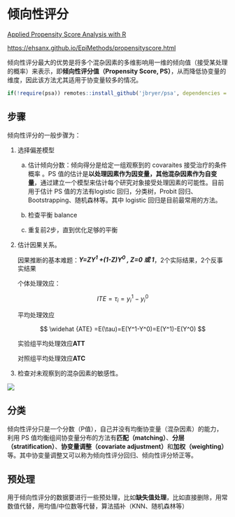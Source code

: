 # 倾向性评分 {.unnumbered}

[Applied Propensity Score Analysis with R](https://psa.bryer.org/index.html)

<https://ehsanx.github.io/EpiMethods/propensityscore.html>

倾向性评分最大的优势是将多个混杂因素的多维影响用一维的倾向值（接受某处理的概率）来表示，即**倾向性评分值（Propensity Score, PS）**，从而降低协变量的维度，因此该方法尤其适用于协变量较多的情况。

```r
if(!require(psa)) remotes::install_github('jbryer/psa', dependencies = 'Enhances')
```

## 步骤

倾向性评分的一般步骤为：

1.  选择偏差模型

    a.  估计倾向分数：倾向得分是给定一组观察到的 covaraites 接受治疗的条件概率 。PS 值的估计是**以处理因素作为因变量，其他混杂因素作为自变量**，通过建立一个模型来估计每个研究对象接受处理因素的可能性。目前用于估计 PS 值的方法有logistic 回归，分类树，Probit 回归、Bootstrapping、随机森林等。其中 logistic 回归是目前最常用的方法。

    b.  检查平衡 balance

    c.  重复前2步，直到优化足够的平衡

2.  估计因果关系。

    因果推断的基本难题：***Y=ZY^1^ +(1-Z)Y^0^ , Z=0 或 1***，2个实际结果，2个反事实结果

    个体处理效应：

    $$
    ITE=\tau_i=y_i^1-y_i^0
    $$

    平均处理效应

    $$
    \widehat {ATE} =E(\tau)=E(Y^1-Y^0)=E(Y^1)-E(Y^0)
    $$

    实验组平均处理效应**ATT**

    对照组平均处理效应**ATC**

3.  检查对未观察到的混杂因素的敏感性。

![](images/PSA_Flow.png){fig-align="center"}

## 分类

倾向性评分只是一个分数（P值），自己并没有均衡协变量（混杂因素）的能力，利用 PS 值均衡组间协变量分布的方法有**匹配（matching）**、**分层（stratification）**、**协变量调整（covariate adjustment）**和**加权（weighting）**等。其中协变量调整又可以称为倾向性评分回归、倾向性评分矫正等。

## 预处理

用于倾向性评分的数据要进行一些预处理，比如**缺失值处理**，比如直接删除，用常数值代替，用均值/中位数等代替，算法插补（KNN、随机森林等）
